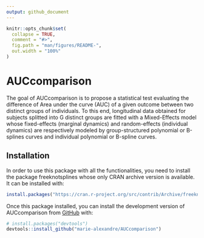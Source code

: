 ```yaml
---
output: github_document
---
```


<!-- README.md is generated from README.Rmd. Please edit that file -->

```r
knitr::opts_chunk$set(
  collapse = TRUE,
  comment = "#>",
  fig.path = "man/figures/README-",
  out.width = "100%"
)
```

# AUCcomparison

<!-- badges: start -->
<!-- [![Travis build status](https://travis-ci.com/marie-alexandre/AUCcomparison.svg?branch=master)](https://travis-ci.com/marie-alexandre/AUCcomparison) -->
<!-- badges: end -->

The goal of AUCcomparison is to propose a statistical test evaluating the difference of Area under the curve (AUC) of a given outcome between two distinct groups of individuals. To this end, longitudinal data obtained for subjects splitted into G distinct groups are fitted with a Mixed-Effects model whose fixed-effects (marginal dynamics) and random-effects (individual dynamics) are respectively modeled by group-structured polynomial or B-splines curves and individual polynomial or B-spline curves. 

## Installation

In order to use this package with all the functionalities, you need to install the package freeknotsplines whose only CRAN archive version is available. It can be installed with:

``` r
install.packages("https://cran.r-project.org/src/contrib/Archive/freeknotsplines/freeknotsplines_1.0.1.tar.gz",repos=NULL,dependencies = TRUE)
```


Once this package installed, you can install the development version of AUCcomparison from [GitHub](https://github.com/) with:

``` r
# install.packages("devtools")
devtools::install_github("marie-alexandre/AUCcomparison")
```
